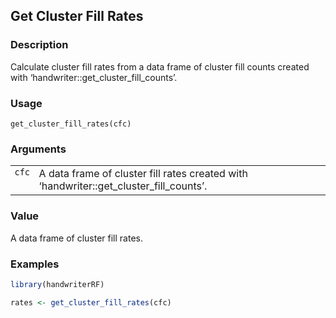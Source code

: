 ## Get Cluster Fill Rates {.unnumbered}


### Description

Calculate cluster fill rates from a data frame of cluster fill counts created
with 'handwriter::get_cluster_fill_counts'.



### Usage

<pre><code class='language-R'>get_cluster_fill_rates(cfc)
</code></pre>


### Arguments

<table>
<tr><td style = "white-space: nowrap; font-family: monospace; vertical-align: top"><code id="cfc">cfc</code></td>
<td>
A data frame of cluster fill rates created with
'handwriter::get_cluster_fill_counts'.
</td></tr>
</table>


### Value

A data frame of cluster fill rates.



### Examples
```r
library(handwriterRF)

rates <- get_cluster_fill_rates(cfc)



```
